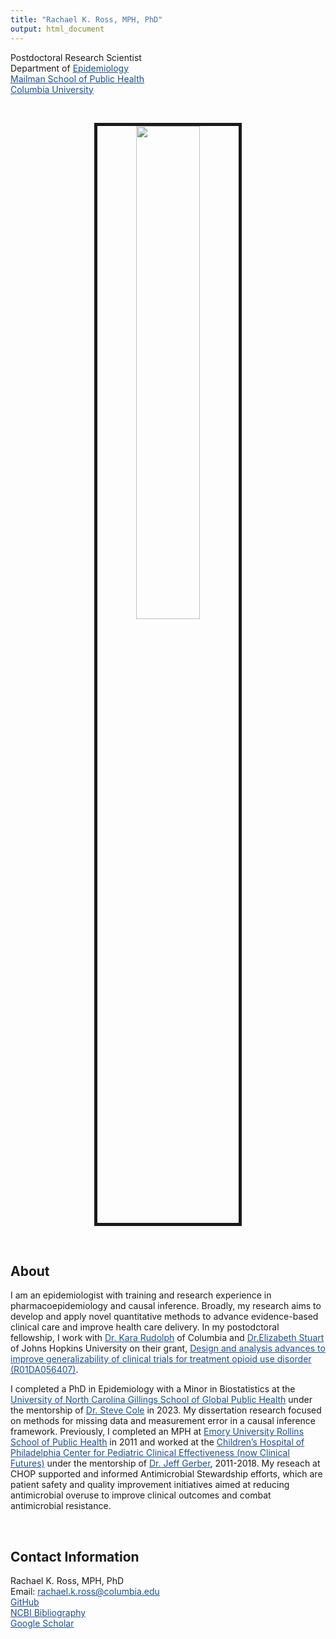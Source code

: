 ```yaml
---
title: "Rachael K. Ross, MPH, PhD"
output: html_document
---
```

<style>
a:link {
    color: #1D4F91;
}

a:visited {
    color: #1D4F91;
}

 a:hover {
    color: #1D4F91;
}
</style>

Postdoctoral Research Scientist <br>
Department of [Epidemiology](https://www.publichealth.columbia.edu/academics/departments/epidemiology) <br>
[Mailman School of Public Health](https://www.publichealth.columbia.edu/) <br>
[Columbia University](https://www.columbia.edu/) <br>

<br>

<center>
<img src="images/headshot.JPG" style="width:45%; border:5px solid">
</center>

<br>

## About
I am an epidemiologist with training and research experience in pharmacoepidemiology and causal inference. Broadly, my research aims to develop and apply novel quantitative methods to advance evidence-based clinical care and improve health care delivery. In my postodctoral fellowship, I work with [Dr. Kara Rudolph](https://kararudolph.github.io/) of Columbia and [Dr.Elizabeth Stuart](https://www.elizabethstuart.org/) of Johns Hopkins University on their grant, [Design and analysis advances to improve generalizability of clinical trials for treatment opioid use disorder (R01DA056407)](https://reporter.nih.gov/search/6RyGc9zdVEawgTj62h-FoQ/project-details/10701751).   <br>

I completed a PhD in Epidemiology with a Minor in Biostatistics at the [University of North Carolina Gillings School of Global Public Health](https://sph.unc.edu/) under the mentorship of [Dr. Steve Cole](https://sph.unc.edu/adv_profile/stephen-r-cole-phd/) in 2023. My dissertation research focused on methods for missing data and measurement error in a causal inference framework. Previously, I completed an MPH at [Emory University Rollins School of Public Health](https://sph.emory.edu/) in 2011 and worked at the [Children's Hospital of Philadelphia Center for Pediatric Clinical Effectiveness (now Clinical Futures)](https://clinicalfutures.research.chop.edu/) under the mentorship of [Dr. Jeff Gerber](https://www.research.chop.edu/people/jeffrey-s-gerber), 2011-2018. My reseach at CHOP supported and informed Antimicrobial Stewardship efforts, which are patient safety and quality improvement initiatives aimed at reducing antimicrobial overuse to improve clinical outcomes and combat antimicrobial resistance. 

<br>

## Contact Information
Rachael K. Ross, MPH, PhD <br>
Email: [rachael.k.ross@columbia.edu](mailto:rr3551@columbia.edu) <br>
[GitHub](https://github.com/rachael-k-ross) <br>
[NCBI Bibliography](https://www.ncbi.nlm.nih.gov/myncbi/rachael.ross.1/bibliography/public/) <br>
[Google Scholar](https://scholar.google.com/citations?user=tUC_BwkAAAAJ&hl=en) <br>
